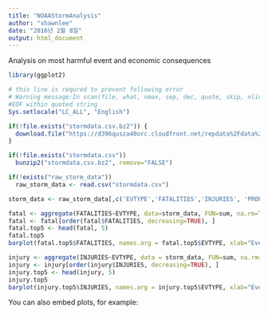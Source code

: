 ```yaml
---
title: "NOAAStormAnalysis"
author: "shawnlee"
date: "2016년 2월 8일"
output: html_document
---
```


Analysis on most harmful event and economic consequences 

```r

library(ggplot2)

# this line is requred to prevent following error
# Warning message:In scan(file, what, nmax, sep, dec, quote, skip, nlines, na.strings,  : 
#EOF within quoted string
Sys.setlocale("LC_ALL", "English")

if(!file.exists("stormdata.csv.bz2")) {
  download.file("https://d396qusza40orc.cloudfront.net/repdata%2Fdata%2FStormData.csv.bz2", destfile = "stormdata.csv.bz2")
}

if(!file.exists("stormdata.csv")) 
  bunzip2("stormdata.csv.bz2", remove="FALSE")

if(!exists("raw_storm_data")) 
  raw_storm_data <- read.csv("stormdata.csv")

storm_data <- raw_storm_data[,c('EVTYPE','FATALITIES','INJURIES', 'PROPDMG', 'PROPDMGEXP', 'CROPDMG', 'CROPDMGEXP')]

fatal <- aggregate(FATALITIES~EVTYPE, data=storm_data, FUN=sum, na.rm=TRUE, na.action=NULL)
fatal <- fatal[order(fatal$FATALITIES, decreasing=TRUE), ]
fatal.top5 <- head(fatal, 5)
fatal.top5
barplot(fatal.top5$FATALITIES, names.arg = fatal.top5$EVTYPE, xlab="Event Type", ylab="Fatalities", cex.names=0.7, main="Top5 event with high fatalities")

injury <- aggregate(INJURIES~EVTYPE, data = storm_data, FUN=sum, na.rm=TRUE, na.action=NULL)
injury <- injury[order(injury$INJURIES, decreasing=TRUE), ]
injury.top5 <- head(injury, 5)
injury.top5
barplot(injury.top5$INJURIES, names.arg = injury.top5$EVTYPE, xlab="Event Type", ylab="Injuries", cex.names=0.7, main="Top5 event with high Injuries")

```

You can also embed plots, for example:

```r

```
